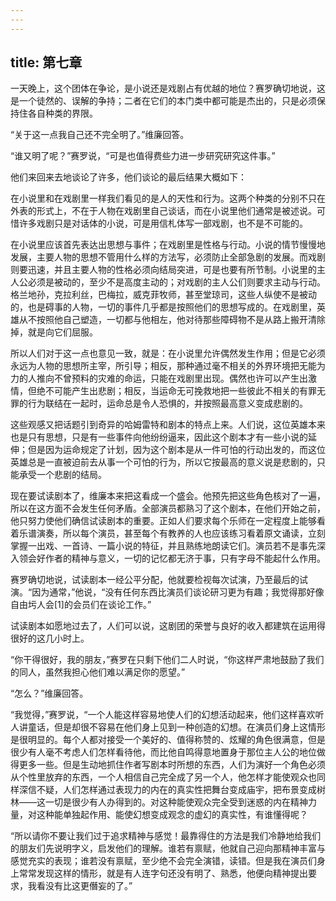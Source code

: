 ```yaml
---
---
---
```

title: 第七章
---




一天晚上，这个团体在争论，是小说还是戏剧占有优越的地位？赛罗确切地说，这是一个徒然的、误解的争持；二者在它们的本门类中都可能是杰出的，只是必须保持住各自种类的界限。

“关于这一点我自己还不完全明了。”维廉回答。

“谁又明了呢？”赛罗说，“可是也值得费些力进一步研究研究这件事。”

他们来回来去地谈论了许多，他们谈论的最后结果大概如下：

在小说里和在戏剧里一样我们看见的是人的天性和行为。这两个种类的分别不只在外表的形式上，不在于人物在戏剧里自己谈话，而在小说里他们通常是被述说。可惜许多戏剧只是对话体的小说，可是用信札体写一部戏剧，也不是不可能的。

在小说里应该首先表达出思想与事件；在戏剧里是性格与行动。小说的情节慢慢地发展，主要人物的思想不管用什么样的方法写，必须防止全部急剧的发展。而戏剧则要迅速，并且主要人物的性格必须向结局突进，可是也要有所节制。小说里的主人公必须是被动的，至少不是高度主动的；对戏剧的主人公们则要求主动与行动。格兰地孙，克拉利丝，巴梅拉，威克菲牧师，甚至堂琼司，这些人纵使不是被动的，也是碍事的人物，一切的事件几乎都是按照他们的思想写成的。在戏剧里，英雄从不按照他自己塑造，一切都与他相左，他对待那些障碍物不是从路上搬开清除掉，就是向它们屈服。

所以人们对于这一点也意见一致，就是：在小说里允许偶然发生作用；但是它必须永远为人物的思想所主宰，所引导；相反，那种通过毫不相关的外界环境把无能为力的人推向不曾预料的灾难的命运，只能在戏剧里出现。偶然也许可以产生出激情，但绝不可能产生出悲剧；相反，当运命无可挽救地把一些彼此不相关的有罪无罪的行为联结在一起时，运命总是令人恐惧的，并按照最高意义变成悲剧的。

这些观感又把话题引到奇异的哈姆雷特和剧本的特点上来。人们说，这位英雄本来也是只有思想，只是有一些事件向他纷纷逼来，因此这个剧本才有一些小说的延伸；但是因为运命规定了计划，因为这个剧本是从一件可怕的行动出发的，而这位英雄总是一直被迫前去从事一个可怕的行为，所以它按最高的意义说是悲剧的，只能承受一个悲剧的结局。

现在要试读剧本了，维廉本来把这看成一个盛会。他预先把这些角色核对了一遍，所以在这方面不会发生任何矛盾。全部演员都熟习了这个剧本，在他们开始之前，他只努力使他们确信试读剧本的重要。正如人们要求每个乐师在一定程度上能够看着乐谱演奏，所以每个演员，甚至每个有教养的人也应该练习看着原文诵读，立刻掌握一出戏、一首诗、一篇小说的特征，并且熟练地朗读它们。演员若不是事先深入领会好作者的精神与意义，一切的记忆都无济于事，只有字母不能起什么作用。

赛罗确切地说，试读剧本一经公平分配，他就要检视每次试演，乃至最后的试演。“因为通常，”他说，“没有任何东西比演员们谈论研习更为有趣；我觉得那好像自由圬人会[1]的会员们在谈论工作。”

试读剧本如愿地过去了，人们可以说，这剧团的荣誉与良好的收入都建筑在运用得很好的这几小时上。

“你干得很好，我的朋友，”赛罗在只剩下他们二人时说，“你这样严肃地鼓励了我们的同人，虽然我担心他们难以满足你的愿望。”

“怎么？”维廉回答。

“我觉得，”赛罗说，“一个人能这样容易地使人们的幻想活动起来，他们这样喜欢听人讲童话，但是却很不容易在他们身上见到一种创造的幻想。在演员们身上这情形是很明显的。每个人都对接受一个美好的、值得称赞的、炫耀的角色很满意，但是很少有人毫不考虑人们怎样看待他，而比他自鸣得意地置身于那位主人公的地位做得更多一些。但是生动地抓住作者写剧本时所想的东西，人们为演好一个角色必须从个性里放弃的东西，一个人相信自己完全成了另一个人，他怎样才能使观众也同样深信不疑，人们怎样通过表现力的内在的真实性把舞台变成庙宇，把布景变成树林——这一切是很少有人办得到的。对这种能使观众完全受到迷惑的内在精神力量，对这种能单独起作用、能使幻想变成观念的虚幻的真实性，有谁懂得呢？

“所以请你不要让我们过于追求精神与感觉！最靠得住的方法是我们冷静地给我们的朋友们先说明字义，启发他们的理解。谁若有禀赋，他就自己迎向那精神丰富与感觉充实的表现；谁若没有禀赋，至少绝不会完全演错，读错。但是我在演员们身上常常发现这样的情形，就是有人连字句还没有明了、熟悉，他便向精神提出要求，我看没有比这更僭妄的了。”